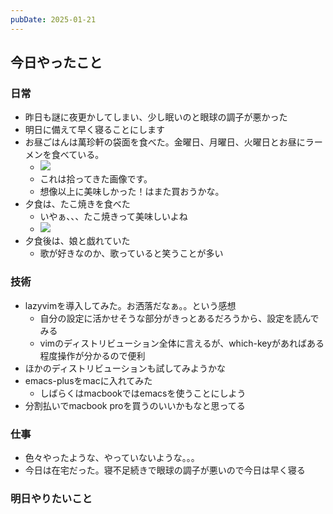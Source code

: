 ```yaml
---
pubDate: 2025-01-21
---
```



## 今日やったこと

### 日常

- 昨日も謎に夜更かしてしまい、少し眠いのと眼球の調子が悪かった
- 明日に備えて早く寝ることにします
- お昼ごはんは萬珍軒の袋面を食べた。金曜日、月曜日、火曜日とお昼にラーメンを食べている。
	- ![](https://kagi.com/proxy/IMG_1136-scaled.jpg?c=1hgPoSuQPtm8o1OZqajwFJ2w883pqVnYS3Vw6DoovyoFOsss7SOzC5QoIWEFsUqiysH11Qlo6G9SP4DUOrVf-fGhJzhwCNJRpFAObc6EBO4L1qHkP7yivv95ilKcDGE-)
	- これは拾ってきた画像です。
	- 想像以上に美味しかった！はまた買おうかな。
- 夕食は、たこ焼きを食べた
	- いやぁ、、、たこ焼きって美味しいよね
	- ![](/images/daily/2025-01-21/img1.jpg)
- 夕食後は、娘と戯れていた
	- 歌が好きなのか、歌っていると笑うことが多い

### 技術

- lazyvimを導入してみた。お洒落だなぁ。。という感想
	- 自分の設定に活かせそうな部分がきっとあるだろうから、設定を読んでみる
	- vimのディストリビューション全体に言えるが、which-keyがあればある程度操作が分かるので便利
- ほかのディストリビューションも試してみようかな
- emacs-plusをmacに入れてみた
	- しばらくはmacbookではemacsを使うことにしよう
- 分割払いでmacbook proを買うのいいかもなと思ってる

### 仕事

- 色々やったような、やっていないような。。。
- 今日は在宅だった。寝不足続きで眼球の調子が悪いので今日は早く寝る


### 明日やりたいこと


